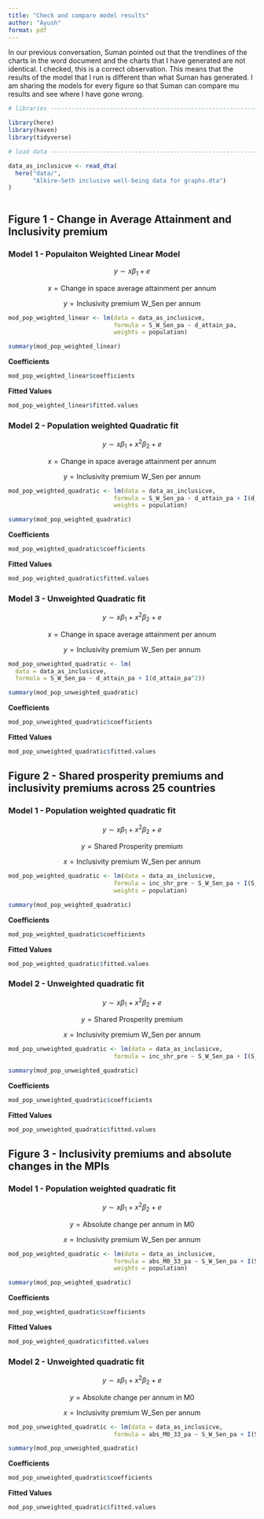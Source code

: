 ```yaml
---
title: "Check and compare model results"
author: "Ayush"
format: pdf
---
```


In our previous conversation, Suman pointed out that the trendlines of the charts in the word document and the charts that I have generated are not identical. I checked, this is a correct observation. This means that the results of the model that I run is different than what Suman has generated. I am sharing the models for every figure so that Suman can compare mu results and see where I have gone wrong.

```r

# libraries ---------------------------------------------------------------

library(here)
library(haven)
library(tidyverse)

# load data ---------------------------------------------------------------

data_as_inclusicve <- read_dta(
  here("data/",
       "Alkire-Seth inclusive well-being data for graphs.dta")
)



```


## Figure 1 - Change in Average Attainment and Inclusivity premium


### Model 1  - Populaiton Weighted Linear Model

$$
y \sim x\beta_1 + e 
$$

$$
x = \text{Change in space average attainment per annum}
$$

$$
y = \text{Inclusivity premium W\_Sen per annum}
$$

```r

mod_pop_weighted_linear <- lm(data = data_as_inclusicve,
                              formula = S_W_Sen_pa ~ d_attain_pa,
                              weights = population)

summary(mod_pop_weighted_linear)

```

__Coefficients__

```r

mod_pop_weighted_linear$coefficients

```

__Fitted Values__

```r
mod_pop_weighted_linear$fitted.values
```

### Model 2 - Population weighted Quadratic fit


$$
y \sim x\beta_1 + x^2\beta_2 + e 
$$

$$
x = \text{Change in space average attainment per annum}
$$


$$
y = \text{Inclusivity premium W\_Sen per annum}
$$

```r

mod_pop_weighted_quadratic <- lm(data = data_as_inclusicve,
                              formula = S_W_Sen_pa ~ d_attain_pa + I(d_attain_pa^2),
                              weights = population)

summary(mod_pop_weighted_quadratic)

```

__Coefficients__

```r

mod_pop_weighted_quadratic$coefficients

```

__Fitted Values__

```r
mod_pop_weighted_quadratic$fitted.values
```



### Model 3  - Unweighted Quadratic fit


$$
y \sim x\beta_1 + x^2\beta_2 + e 
$$


$$
x = \text{Change in space average attainment per annum}
$$


$$
y = \text{Inclusivity premium W\_Sen per annum}
$$

```r

mod_pop_unweighted_quadratic <- lm(
  data = data_as_inclusicve,
  formula = S_W_Sen_pa ~ d_attain_pa + I(d_attain_pa^2))

summary(mod_pop_unweighted_quadratic)

```

__Coefficients__

```r

mod_pop_unweighted_quadratic$coefficients

```

__Fitted Values__

```r
mod_pop_unweighted_quadratic$fitted.values
```


## Figure 2 - Shared prosperity premiums and inclusivity premiums across 25 countries

### Model 1 - Population weighted quadratic fit

$$
y \sim x\beta_1 + x^2\beta_2 + e 
$$

$$
y = \text{Shared Prosperity premium}
$$


$$
x = \text{Inclusivity premium W\_Sen per annum}
$$

```r

mod_pop_weighted_quadratic <- lm(data = data_as_inclusicve,
                              formula = inc_shr_pre ~ S_W_Sen_pa + I(S_W_Sen_pa^2),
                              weights = population)

summary(mod_pop_weighted_quadratic)

```

__Coefficients__

```r

mod_pop_weighted_quadratic$coefficients

```

__Fitted Values__

```r
mod_pop_weighted_quadratic$fitted.values
```



### Model 2 - Unweighted quadratic fit


$$
y \sim x\beta_1 + x^2\beta_2 + e 
$$


$$
y = \text{Shared Prosperity premium}
$$


$$
x = \text{Inclusivity premium W\_Sen per annum}
$$

```r

mod_pop_unweighted_quadratic <- lm(data = data_as_inclusicve,
                              formula = inc_shr_pre ~ S_W_Sen_pa + I(S_W_Sen_pa^2))

summary(mod_pop_unweighted_quadratic)

```

__Coefficients__

```r

mod_pop_unweighted_quadratic$coefficients

```

__Fitted Values__

```r
mod_pop_unweighted_quadratic$fitted.values
```


## Figure 3 - Inclusivity premiums and absolute changes in the MPIs

### Model 1 - Population weighted quadratic fit



$$
y \sim x\beta_1 + x^2\beta_2 + e 
$$

$$
y = \text{Absolute change per annum in M0}
$$


$$
x = \text{Inclusivity premium W\_Sen per annum}
$$

```r

mod_pop_weighted_quadratic <- lm(data = data_as_inclusicve,
                              formula = abs_M0_33_pa ~ S_W_Sen_pa + I(S_W_Sen_pa^2),
                              weights = population)

summary(mod_pop_weighted_quadratic)

```

__Coefficients__

```r

mod_pop_weighted_quadratic$coefficients

```

__Fitted Values__

```r
mod_pop_weighted_quadratic$fitted.values
```



### Model 2 - Unweighted quadratic fit

$$
y \sim x\beta_1 + x^2\beta_2 + e 
$$


$$
y = \text{Absolute change per annum in M0}
$$


$$
x = \text{Inclusivity premium W\_Sen per annum}
$$

```r

mod_pop_unweighted_quadratic <- lm(data = data_as_inclusicve,
                              formula = abs_M0_33_pa ~ S_W_Sen_pa + I(S_W_Sen_pa^2))

summary(mod_pop_unweighted_quadratic)

```

__Coefficients__

```r

mod_pop_unweighted_quadratic$coefficients

```

__Fitted Values__

```r
mod_pop_unweighted_quadratic$fitted.values
```
